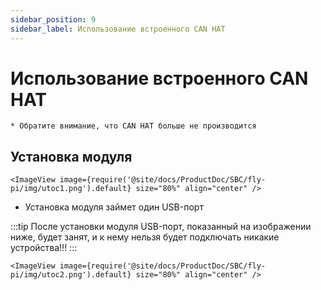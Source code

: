 ```yaml
---
sidebar_position: 9
sidebar_label: Использование встроенного CAN HAT
---
```




# Использование встроенного CAN HAT

    * Обратите внимание, что CAN HAT больше не производится

## Установка модуля

    <ImageView image={require('@site/docs/ProductDoc/SBC/fly-pi/img/utoc1.png').default} size="80%" align="center" />

* Установка модуля займет один USB-порт

:::tip
После установки модуля USB-порт, показанный на изображении ниже, будет занят, и к нему нельзя будет подключать никакие устройства!!!
:::

    <ImageView image={require('@site/docs/ProductDoc/SBC/fly-pi/img/utoc2.png').default} size="80%" align="center" />